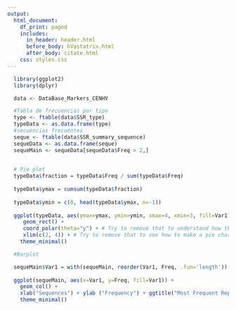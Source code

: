 ```yaml
---
output:
  html_document:
    df_print: paged
    includes:
      in_header: header.html
      before_body: hVastatrix.html
      after_body: citate.html
    css: styles.css
---
```

```r
  library(ggplot2)
  library(dplyr)
```

```r
  data <- DataBase_Markers_CENHV
```

```r
  #Tabla de frecuencias por tipo
  type <- ftable(data$SSR_type)
  typeData <- as.data.frame(type)
  #secuencias frecuentes
  seque <- ftable(data$SSR_summary_sequence)
  sequeData <- as.data.frame(seque)
  sequeMain <- sequeData[sequeData$Freq > 2,]
  
```

```r
  # Pie plot
  typeData$fraction = typeData$Freq / sum(typeData$Freq)
  
  typeData$ymax = cumsum(typeData$fraction)
  
  typeData$ymin = c(0, head(typeData$ymax, n=-1))
  
  ggplot(typeData, aes(ymax=ymax, ymin=ymin, xmax=4, xmin=3, fill=Var1)) +
     geom_rect() +
     coord_polar(theta="y") + # Try to remove that to understand how the chart is built initially
     xlim(c(2, 4)) + # Try to remove that to see how to make a pie chart
    theme_minimal()
```

```r
  #Barplot

  sequeMain$Var1 = with(sequeMain, reorder(Var1, Freq, .fun='length'))
  
  ggplot(sequeMain, aes(x=Var1, y=Freq, fill=Var1)) + 
    geom_col() +
    xlab("Sequences") + ylab ("Frequency") + ggtitle("Most Frequent Repeats") +
    theme_minimal()
```